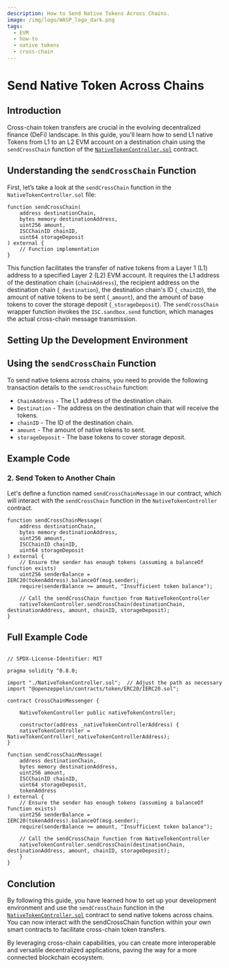 ```yaml
---
description: How to Send Native Tokens Across Chains.
image: /img/logo/WASP_logo_dark.png
tags:
  - EVM
  - how-to
  - native tokens
  - cross-chain
---
```


# Send Native Token Across Chains

## Introduction

Cross-chain token transfers are crucial in the evolving decentralized finance (DeFi) landscape. In this guide, you'll learn how to send L1 native Tokens from L1 to an L2 EVM account on a destination chain using the `sendCrossChain` function of the [`NativeTokenController.sol`](https://github.com/iotaledger/isc-cross-chain/blob/master/contracts/NativeTokenController.sol) contract.

<CreateNativeToken/>

## Understanding the `sendCrossChain` Function

First, let’s take a look at the `sendCrossChain` function in the `NativeTokenController.sol` file:

```solidity
function sendCrossChain(
    address destinationChain,
    bytes memory destinationAddress,
    uint256 amount,
    ISCChainID chainID,
    uint64 storageDeposit
) external {
    // Function implementation
}
```
This function facilitates the transfer of native tokens from a Layer 1 (L1) address to a specified Layer 2 (L2) EVM account. It requires the L1 address of the destination chain (`chainAddress`), the recipient address on the destination chain (`_destination`), the destination chain's ID (`_chainID`), the amount of native tokens to be sent (`_amount`), and the amount of base tokens to cover the storage deposit (`_storageDeposit`).
The `sendCrossChain` wrapper function invokes the `ISC.sandbox.send` function, which manages the actual cross-chain message transmission.

## Setting Up the Development Environment

<DemoTokenSetup/>

## Using the `sendCrossChain` Function

To send native tokens across chains, you need to provide the following transaction details to the `sendCrossChain` function:

* `ChainAddress` - The L1 address of the destination chain.
* `Destination` - The address on the destination chain that will receive the tokens.
* `chainID` - The ID of the destination chain.
* `amount` - The amount of native tokens to sent.
* `storageDeposit` - The base tokens to cover storage deposit.

## Example Code
<ExampleCodeIntro/>

### 2. Send Token to Another Chain

Let's define a function named `sendCrossChainMessage` in our contract, which will interact with the `sendCrossChain` function in the `NativeTokenController` contract.

```solidity
function sendCrossChainMessage(
    address destinationChain,
    bytes memory destinationAddress,
    uint256 amount,
    ISCChainID chainID,
    uint64 storageDeposit
) external {
    // Ensure the sender has enough tokens (assuming a balanceOf function exists)
    uint256 senderBalance = IERC20(tokenAddress).balanceOf(msg.sender);
    require(senderBalance >= amount, "Insufficient token balance");

    // Call the sendCrossChain function from NativeTokenController
    nativeTokenController.sendCrossChain(destinationChain, destinationAddress, amount, chainID, storageDeposit);
}
```

## Full Example Code

```solidity

// SPDX-License-Identifier: MIT

pragma solidity ^0.8.0;

import "./NativeTokenController.sol";  // Adjust the path as necessary
import "@openzeppelin/contracts/token/ERC20/IERC20.sol";

contract CrossChainMessenger {

    NativeTokenController public nativeTokenController;

    constructor(address _nativeTokenControllerAddress) {
    nativeTokenController = NativeTokenController(_nativeTokenControllerAddress);
}

function sendCrossChainMessage(
    address destinationChain,
    bytes memory destinationAddress,
    uint256 amount,
    ISCChainID chainID,
    uint64 storageDeposit,
    tokenAddress
) external {
    // Ensure the sender has enough tokens (assuming a balanceOf function exists)
    uint256 senderBalance = IERC20(tokenAddress).balanceOf(msg.sender);
    require(senderBalance >= amount, "Insufficient token balance");

    // Call the sendCrossChain function from NativeTokenController
    nativeTokenController.sendCrossChain(destinationChain, destinationAddress, amount, chainID, storageDeposit);
    }
}
```
## Conclution

By following this guide, you have learned how to set up your development environment and use the `sendCrossChain` function in the [`NativeTokenController.sol`](https://github.com/iotaledger/isc-cross-chain/blob/master/contracts/NativeTokenController.sol) contract to send native tokens across chains. You can now interact with the sendCrossChain function within your own smart contracts to facilitate cross-chain token transfers.

By leveraging cross-chain capabilities, you can create more interoperable and versatile decentralized applications, paving the way for a more connected blockchain ecosystem.